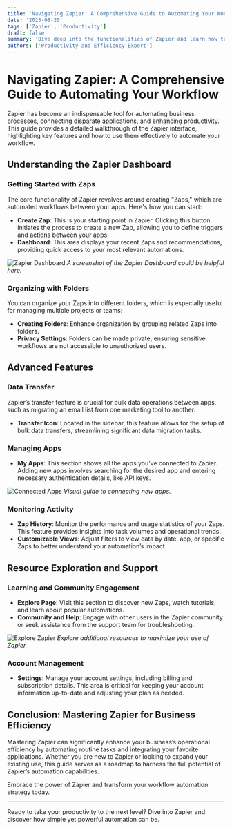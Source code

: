 ```yaml
---
title: 'Navigating Zapier: A Comprehensive Guide to Automating Your Workflow'
date: '2023-08-20'
tags: ['Zapier', 'Productivity']
draft: false
summary: 'Dive deep into the functionalities of Zapier and learn how to utilize its features to streamline your workflow, from creating zaps to managing data transfers.'
authors: ['Productivity and Efficiency Expert']
---
```


# Navigating Zapier: A Comprehensive Guide to Automating Your Workflow

Zapier has become an indispensable tool for automating business processes, connecting disparate applications, and enhancing productivity. This guide provides a detailed walkthrough of the Zapier interface, highlighting key features and how to use them effectively to automate your workflow.

## Understanding the Zapier Dashboard

### Getting Started with Zaps

The core functionality of Zapier revolves around creating "Zaps," which are automated workflows between your apps. Here's how you can start:

- **Create Zap**: This is your starting point in Zapier. Clicking this button initiates the process to create a new Zap, allowing you to define triggers and actions between your apps.
- **Dashboard**: This area displays your recent Zaps and recommendations, providing quick access to your most relevant automations.

![Zapier Dashboard](/path/to/image.jpg) _A screenshot of the Zapier Dashboard could be helpful here._

### Organizing with Folders

You can organize your Zaps into different folders, which is especially useful for managing multiple projects or teams:

- **Creating Folders**: Enhance organization by grouping related Zaps into folders.
- **Privacy Settings**: Folders can be made private, ensuring sensitive workflows are not accessible to unauthorized users.

## Advanced Features

### Data Transfer

Zapier’s transfer feature is crucial for bulk data operations between apps, such as migrating an email list from one marketing tool to another:

- **Transfer Icon**: Located in the sidebar, this feature allows for the setup of bulk data transfers, streamlining significant data migration tasks.

### Managing Apps

- **My Apps**: This section shows all the apps you’ve connected to Zapier. Adding new apps involves searching for the desired app and entering necessary authentication details, like API keys.

![Connected Apps](/path/to/image.jpg) _Visual guide to connecting new apps._

### Monitoring Activity

- **Zap History**: Monitor the performance and usage statistics of your Zaps. This feature provides insights into task volumes and operational trends.
- **Customizable Views**: Adjust filters to view data by date, app, or specific Zaps to better understand your automation’s impact.

## Resource Exploration and Support

### Learning and Community Engagement

- **Explore Page**: Visit this section to discover new Zaps, watch tutorials, and learn about popular automations.
- **Community and Help**: Engage with other users in the Zapier community or seek assistance from the support team for troubleshooting.

![Explore Zapier](https://zapier.com/pricing) _Explore additional resources to maximize your use of Zapier._

### Account Management

- **Settings**: Manage your account settings, including billing and subscription details. This area is critical for keeping your account information up-to-date and adjusting your plan as needed.

## Conclusion: Mastering Zapier for Business Efficiency

Mastering Zapier can significantly enhance your business’s operational efficiency by automating routine tasks and integrating your favorite applications. Whether you are new to Zapier or looking to expand your existing use, this guide serves as a roadmap to harness the full potential of Zapier’s automation capabilities.

Embrace the power of Zapier and transform your workflow automation strategy today.

---

Ready to take your productivity to the next level? Dive into Zapier and discover how simple yet powerful automation can be.
